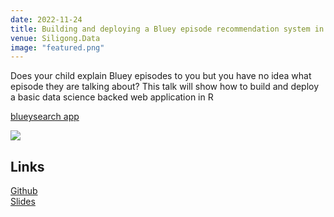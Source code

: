 ```yaml
---
date: 2022-11-24
title: Building and deploying a Bluey episode recommendation system in R
venue: Siligong.Data
image: "featured.png"
---
```



Does your child explain Bluey episodes to you but you have no idea what episode they are talking about? This talk will show how to build and deploy a basic data science backed web application in R  

[blueysearch app](https://deanmarchiori.shinyapps.io/blueysearch/)

![](featured.png)

## Links  

[Github](https://github.com/deanmarchiori/siligong-data-talk)  
[Slides](https://deanmarchiori.github.io/siligong-data-talk)
